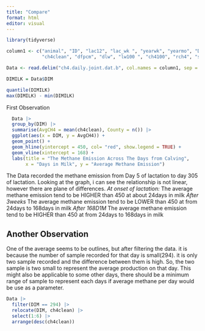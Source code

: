 ```yaml
---
title: "Compare"
format: html
editor: visual
---
```


```r
library(tidyverse)
```

```r
column1 <- c("animal", "ID", "lac12", "lac_wk ", "yearwk", "yearmo", "DIM",
             "ch4clean", "dfpcm", "dlw", "lw100 ", "ch4100", "rch4", "stado")

Data <- read.delim("ch4.daily.joint.dat.b", col.names = column1, sep = " ")
```

```r
DIMILK = Data$DIM

quantile(DIMILK)
max(DIMILK) - min(DIMILK)

```

First Observation

```r
  Data |> 
  group_by(DIM) |> 
  summarise(AvgCH4 = mean(ch4clean), County = n()) |> 
  ggplot(aes(x = DIM, y = AvgCH4)) +
  geom_point() +
  geom_hline(yintercept = 450, col= "red", show.legend = TRUE) +
  geom_vline(xintercept = 168) +
  labs(title = "The Methane Emission Across The Days from Calving", 
       x = "Days in Milk", y = "Average Methane Emission")
```

The Data recorded the methane emission from Day 5 of lactation to day 305 of lactation. Looking at the graph, i can see the relationship is not linear, however there are plane of differences. *At onset of lactation:* The average methane emission tend to be HIGHER than 450 at about 24days in milk *After 3weeks* The average methane emission tend to be LOWER than 450 at from 24days to 168days in milk *After 168D1M* The average methane emission tend to be HIGHER than 450 at from 24days to 168days in milk

## Another Observation

One of the average seems to be outlines, but after filtering the data. it is because the number of sample recorded for that day is small(294). it is only two sample recorded and the difference between them is high. So, the two sample is two small to represent the average production on that day. This might also be applicable to some other days, there should be a minimum range of sample to represent each days if average methane per day would be use as a parameter.

```r
Data |> 
  filter(DIM == 294) |> 
  relocate(DIM, ch4clean) |> 
  select(1:6) |> 
  arrange(desc(ch4clean))
```
